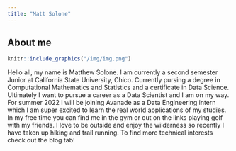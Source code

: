 ```yaml
---
title: "Matt Solone"
---
```


## About me

```r
knitr::include_graphics("/img/img.png")
```

Hello all, my name is Matthew Solone. I am currently a second semester Junior at California State University, Chico. Currently pursing a degree in Computational Mathematics and Statistics and a certificate in Data Science. Ultimately I want to pursue a career as a Data Scientist and I am on my way. For summer 2022 I will be joining Avanade as a Data Engineering intern which I am super excited to learn the real world applications of my studies. In my free time you can find me in the gym or out on the links playing golf with my friends. I love to be outside and enjoy the wilderness so recently I have taken up hiking and trail running. To find more technical interests check out the blog tab!